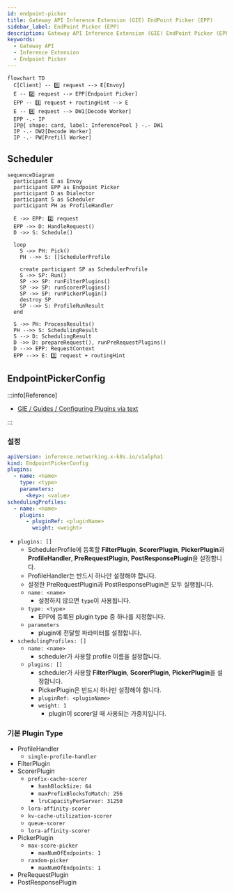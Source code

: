```yaml
---
id: endpoint-picker
title: Gateway API Inference Extension (GIE) EndPoint Picker (EPP)
sidebar_label: EndPoint Picker (EPP)
description: Gateway API Inference Extension (GIE) EndPoint Picker (EPP)
keywords:
  - Gateway API
  - Inference Extension
  - Endpoint Picker
---
```


```mermaid
flowchart TD
  C[Client] -- 1️⃣ request --> E[Envoy]
  E -- 2️⃣ request --> EPP[Endpoint Picker]
  EPP -- 3️⃣ request + routingHint --> E
  E -- 4️⃣ request --> DW1[Decode Worker]
  EPP -.- IP
  IP@{ shape: card, label: InferencePool } -.- DW1
  IP -.- DW2[Decode Worker]
  IP -.- PW[Prefill Worker]
```

## Scheduler

```mermaid
sequenceDiagram
  participant E as Envoy
  participant EPP as Endpoint Picker
  participant D as Dialector
  participant S as Scheduler
  participant PH as ProfileHandler

  E ->> EPP: 2️⃣ request
  EPP ->> D: HandleRequest()
  D ->> S: Schedule()

  loop
    S ->> PH: Pick()
    PH -->> S: []SchedulerProfile

    create participant SP as SchedulerProfile
    S ->> SP: Run()
    SP ->> SP: runFilterPlugins()
    SP ->> SP: runScorerPlugins()
    SP ->> SP: runPickerPlugin()
    destroy SP
    SP -->> S: ProfileRunResult
  end

  S ->> PH: ProcessResults()
  PH -->> S: SchedulingResult
  S --> D: SchedulingResult
  D ->> D: prepareRequest(), runPreRequestPlugins()
  D -->> EPP: RequestContext
  EPP -->> E: 3️⃣ request + routingHint
```

## EndpointPickerConfig

:::info[Reference]

- [GIE / Guides / Configuring Plugins via text](https://gateway-api-inference-extension.sigs.k8s.io/guides/epp-configuration/config-text/)

:::

### 설정

```yaml
apiVersion: inference.networking.x-k8s.io/v1alpha1
kind: EndpointPickerConfig
plugins:
  - name: <name>
    type: <type>
    parameters:
      <key>: <value>
schedulingProfiles:
  - name: <name>
    plugins:
      - pluginRef: <pluginName>
        weight: <weight>
```

- `plugins: []`
  - SchedulerProfile에 등록할 **FilterPlugin**, **ScorerPlugin**, **PickerPlugin**과 **ProfileHandler**, **PreRequestPlugin**, **PostResponsePlugin**을 설정합니다.
  - ProfileHandler는 반드시 하나만 설정해야 합니다.
  - 설정한 PreRequestPlugin과 PostResponsePlugin은 모두 실행됩니다.
  - `name: <name>`
    - 설정하지 않으면 `type`이 사용됩니다.
  - `type: <type>`
    - EPP에 등록된 plugin type 중 하나를 지정합니다.
  - `parameters`
    - plugin에 전달할 파라미터를 설정합니다.
- `schedulingProfiles: []`
  - `name: <name>`
    - scheduler가 사용할 profile 이름을 설정합니다.
  - `plugins: []`
    - scheduler가 사용할 **FilterPlugin**, **ScorerPlugin**, **PickerPlugin**을 설정합니다.
    - PickerPlugin은 반드시 하나만 설정해야 합니다.
    - `pluginRef: <pluginName>`
    - `weight: 1`
      - plugin이 scorer일 때 사용되는 가중치입니다.

### 기본 Plugin Type

- ProfileHandler
  - `single-profile-handler`
- FilterPlugin
- ScorerPlugin
  - `prefix-cache-scorer`
    - `hashBlockSize: 64`
    - `maxPrefixBlocksToMatch: 256`
    - `lruCapacityPerServer: 31250`
  - `lora-affinity-scorer`
  - `kv-cache-utilization-scorer`
  - `queue-scorer`
  - `lora-affinity-scorer`
- PickerPlugin
  - `max-score-picker`
    - `maxNumOfEndpoints: 1`
  - `random-picker`
    - `maxNumOfEndpoints: 1`
- PreRequestPlugin
- PostResponsePlugin

